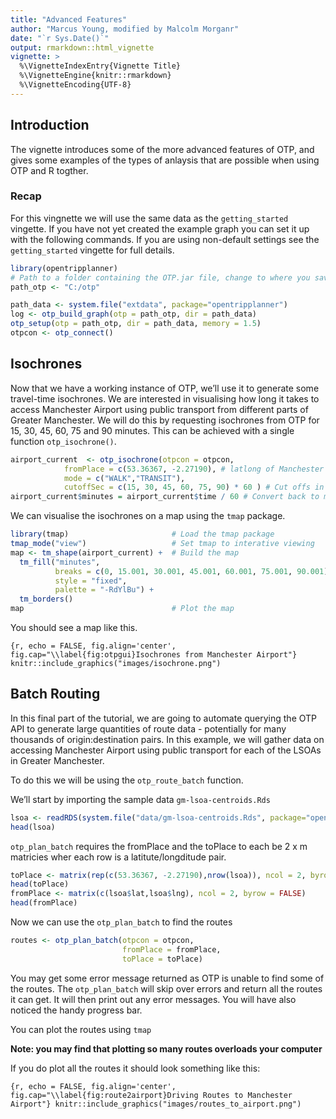 ```yaml
---
title: "Advanced Features"
author: "Marcus Young, modified by Malcolm Morganr"
date: "`r Sys.Date()`"
output: rmarkdown::html_vignette
vignette: >
  %\VignetteIndexEntry{Vignette Title}
  %\VignetteEngine{knitr::rmarkdown}
  %\VignetteEncoding{UTF-8}
---
```


## Introduction

The vignette introduces some of the more advanced features of OTP, and gives some examples of the types of anlaysis that are possible when using OTP and R togther.

### Recap

For this vingnette we will use the same data as the `getting_started` vingette. If you have not yet created the example graph you can set it up with the following commands. If you are using non-default settings see the `getting_started` vingette for full details.

```r
library(opentripplanner)
# Path to a folder containing the OTP.jar file, change to where you saved the file.
path_otp <- "C:/otp"

path_data <- system.file("extdata", package="opentripplanner")
log <- otp_build_graph(otp = path_otp, dir = path_data)
otp_setup(otp = path_otp, dir = path_data, memory = 1.5)
otpcon <- otp_connect()

```

## Isochrones

Now that we have a working instance of OTP, we'll use it to generate some travel-time isochrones. We are interested in visualising how long it takes to access Manchester Airport using public transport from different parts of Greater Manchester. We will do this by requesting isochrones from OTP for 15, 30, 45, 60, 75 and 90 minutes. This can be achieved with a single function `otp_isochrone()`.

```r
airport_current  <- otp_isochrone(otpcon = otpcon,
            fromPlace = c(53.36367, -2.27190), # latlong of Manchester Airport
            mode = c("WALK","TRANSIT"),
            cutoffSec = c(15, 30, 45, 60, 75, 90) * 60 ) # Cut offs in seconds
airport_current$minutes = airport_current$time / 60 # Convert back to minutes

```

We can visualise the isochrones on a map using the `tmap` package.

```r
library(tmap)                       # Load the tmap package
tmap_mode("view")                   # Set tmap to interative viewing
map <- tm_shape(airport_current) +  # Build the map
  tm_fill("minutes",
          breaks = c(0, 15.001, 30.001, 45.001, 60.001, 75.001, 90.001),
          style = "fixed",
          palette = "-RdYlBu") +
  tm_borders()
map                                 # Plot the map
```

You should see a map like this.

```{r, echo = FALSE, fig.align='center', fig.cap="\\label{fig:otpgui}Isochrones from Manchester Airport"}
knitr::include_graphics("images/isochrone.png")
```

## Batch Routing

In this final part of the tutorial, we are going to automate querying the OTP API to generate large quantities of route data - potentially for many thousands of origin:destination pairs. In this example, we will gather data on accessing Manchester Airport using public transport for each of the LSOAs in Greater Manchester.

To do this we will be using the `otp_route_batch` function.

We'll start by importing the sample data `gm-lsoa-centroids.Rds` 

```r
lsoa <- readRDS(system.file("data/gm-lsoa-centroids.Rds", package="opentripplanner"))
head(lsoa)
```

`otp_plan_batch` requires the fromPlace and the toPlace to each be 2 x m matricies wher each row is a latitute/longditude pair.


```r
toPlace <- matrix(rep(c(53.36367, -2.27190),nrow(lsoa)), ncol = 2, byrow = TRUE)
head(toPlace)
fromPlace <- matrix(c(lsoa$lat,lsoa$lng), ncol = 2, byrow = FALSE)
head(fromPlace)
```

Now we can use the `otp_plan_batch` to find the routes

```r
routes <- otp_plan_batch(otpcon = otpcon,
                         fromPlace = fromPlace,
                         toPlace = toPlace)
```


You may get some error message returned as OTP is unable to find some of the routes. The `otp_plan_batch` will skip over errors and return all the routes it can get. It will then print out any error messages. You will have also noticed the handy progress bar.

You can plot the routes using `tmap` 

**Note: you may find that plotting so many routes overloads your computer** 

If you do plot all the routes it should look something like this:

```{r, echo = FALSE, fig.align='center', fig.cap="\\label{fig:route2airport}Driving Routes to Manchester Airport"}
knitr::include_graphics("images/routes_to_airport.png")
```

